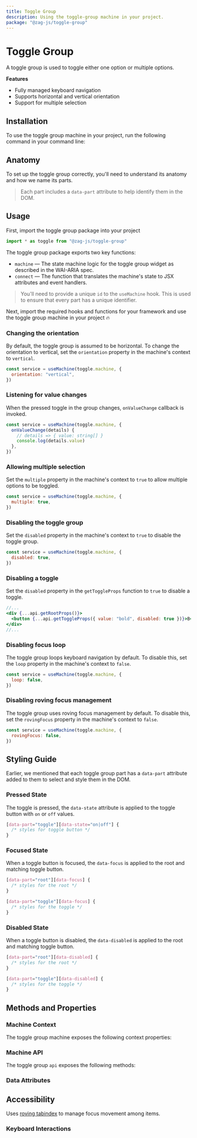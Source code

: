 ```yaml
---
title: Toggle Group
description: Using the toggle-group machine in your project.
package: "@zag-js/toggle-group"
---
```


# Toggle Group

A toggle group is used to toggle either one option or multiple options.

<Resources pkg="@zag-js/toggle-group" />

<Showcase id="ToggleGroup" />

**Features**

- Fully managed keyboard navigation
- Supports horizontal and vertical orientation
- Support for multiple selection

## Installation

To use the toggle group machine in your project, run the following command in
your command line:

<CodeSnippet id="toggle-group/installation.mdx" />

## Anatomy

To set up the toggle group correctly, you'll need to understand its anatomy and
how we name its parts.

> Each part includes a `data-part` attribute to help identify them in the DOM.

<Anatomy id="toggle-group" />

## Usage

First, import the toggle group package into your project

```jsx
import * as toggle from "@zag-js/toggle-group"
```

The toggle group package exports two key functions:

- `machine` — The state machine logic for the toggle group widget as described
  in the WAI-ARIA spec.
- `connect` — The function that translates the machine's state to JSX attributes
  and event handlers.

> You'll need to provide a unique `id` to the `useMachine` hook. This is used to
> ensure that every part has a unique identifier.

Next, import the required hooks and functions for your framework and use the
toggle group machine in your project 🔥

<CodeSnippet id="toggle-group/usage.mdx" />

### Changing the orientation

By default, the toggle group is assumed to be horizontal. To change the
orientation to vertical, set the `orientation` property in the machine's context
to `vertical`.

```jsx {2}
const service = useMachine(toggle.machine, {
  orientation: "vertical",
})
```

### Listening for value changes

When the pressed toggle in the group changes, `onValueChange` callback is
invoked.

```jsx {2-4}
const service = useMachine(toggle.machine, {
  onValueChange(details) {
    // details => { value: string[] }
    console.log(details.value)
  },
})
```

### Allowing multiple selection

Set the `multiple` property in the machine's context to `true` to allow multiple
options to be toggled.

```jsx {2}
const service = useMachine(toggle.machine, {
  multiple: true,
})
```

### Disabling the toggle group

Set the `disabled` property in the machine's context to `true` to disable the
toggle group.

```jsx {2}
const service = useMachine(toggle.machine, {
  disabled: true,
})
```

### Disabling a toggle

Set the `disabled` property in the `getToggleProps` function to `true` to
disable a toggle.

```jsx
//...
<div {...api.getRootProps()}>
  <button {...api.getToggleProps({ value: "bold", disabled: true })}>B</button>
</div>
//...
```

### Disabling focus loop

The toggle group loops keyboard navigation by default. To disable this, set the
`loop` property in the machine's context to `false`.

```jsx {2}
const service = useMachine(toggle.machine, {
  loop: false,
})
```

### Disabling roving focus management

The toggle group uses roving focus management by default. To disable this, set
the `rovingFocus` property in the machine's context to `false`.

```jsx {2}
const service = useMachine(toggle.machine, {
  rovingFocus: false,
})
```

## Styling Guide

Earlier, we mentioned that each toggle group part has a `data-part` attribute
added to them to select and style them in the DOM.

### Pressed State

The toggle is pressed, the `data-state` attribute is applied to the toggle
button with `on` or `off` values.

```css
[data-part="toggle"][data-state="on|off"] {
  /* styles for toggle button */
}
```

### Focused State

When a toggle button is focused, the `data-focus` is applied to the root and
matching toggle button.

```css
[data-part="root"][data-focus] {
  /* styles for the root */
}

[data-part="toggle"][data-focus] {
  /* styles for the toggle */
}
```

### Disabled State

When a toggle button is disabled, the `data-disabled` is applied to the root and
matching toggle button.

```css
[data-part="root"][data-disabled] {
  /* styles for the root */
}

[data-part="toggle"][data-disabled] {
  /* styles for the toggle */
}
```

## Methods and Properties

### Machine Context

The toggle group machine exposes the following context properties:

<ContextTable name="toggle-group" />

### Machine API

The toggle group `api` exposes the following methods:

<ApiTable name="toggle-group" />

### Data Attributes

<DataAttrTable name="toggle-group" />

## Accessibility

Uses
[roving tabindex](https://www.w3.org/TR/wai-aria-practices-1.2/examples/radio/radio.html)
to manage focus movement among items.

### Keyboard Interactions

<KeyboardTable name="toggle-group" />
